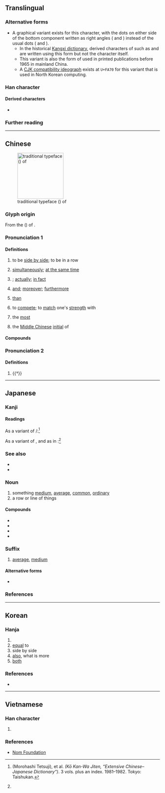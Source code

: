 {{also|并|幷|竝}}
{{character info}}
{{character info|0xfa70}}
==Translingual==

===Alternative forms===
* A graphical variant exists for this character, with the dots on either side of the bottom component {{l|mul|亚}} written as right angles ({{l|mul|𠃊}} and {{l|mul|𠃎}}) instead of the usual dots ({{l|mul|丶}} and {{l|mul|㇒}}).
** In the historical [[w:Kangxi dictionary|Kangxi dictionary]], derived characters of {{lang|mul|並}} such as {{l|mul|sc=Kore|掽}} and {{l|mul|sc=Kore|湴}} are written using this form but not the character {{lang|mul|並}} itself.
** This variant is also the {{zh-l|舊字形}} form of {{lang|mul|並}} used in printed publications before 1965 in mainland China.
** A [[w:CJK Compatibility Ideographs|CJK compatibility ideograph]] exists at <code>U+FA70</code> for this variant that is used in North Korean computing.

===Han character===
{{Han char|rn=1|rad=一|as=07|sn=8|four=80102|canj=TTC|ids=⿱䒑业,⿱丷亚(<code>U+4E26</code>),⿳䒑⿲𠃊⿰丨丨𠃎一(<code>U+FA70</code>)}}

====Derived characters====
* {{l|mul|[[普]], [[碰]], [[椪]], [[掽]], [[湴]], [[潂]], [[諩]], [[踫]], [[䗒]], [[𠊧]], [[𠵔]], [[𡌶]], [[𢛰]], [[𦝤]], [[𪻁]], [[𡴢]], [[𠁔]], [[𠁜]], [[𠁝]], [[𡖼]], [[𫡀]], [[𤯭]], [[𣮧]], [[𣤞]], [[𪢭]], [[𤣋]], [[𤽽]], [[𧡟]], [[𨂝]], [[𨂞]], [[𦫄]], [[𨏨]], [[𨟘]], [[𩤀]], [[𩹁]], [[𠁟]], [[𫡂]], [[𫡁]], [[䰃]]}}

===Further reading===
{{Han ref|kx=0078.140|dkj=00054|dj=0157.250|hdz=10246.020|uh=4E26}}
{{Han ref|uh=FA70}}

----

==Chinese==
{{zh-forms|s=并|alt=傡,竝,𡘋}}
[[File:並 Chinese character.jpg|thumb|150px|traditional typeface ({{zh-l|舊字形}}) of {{lang|zh|並}}]]

===Glyph origin===
{{Han etym}}
From the {{w|clerical script}} ({{zh-l|*隸書}}) of {{och-l|竝}}.

===Pronunciation 1===
{{zh-pron
|m=bìng
|c=bing6,bing3
|h=pfs=pin
|mn=pēng/qz:pěng/zz,tw:phēng
|mn_note=“than; to compete; the most”: pēng (Xiamen, Zhangzhou); pěng (Quanzhou); phēng (Zhangzhou, Taiwan
other senses: pēng
|mn-t=bong6/bêng6
|mn-t_note=bong6 - vernacular; bêng6 - literary
|w=3bin
|mc=y
|oc=y
|ma=y
|cat=v,adv,con,mn:prep
}}

====Definitions====
{{zh-hanzi}}

# to be [[side by side]]; to be in a row
#: {{zh-x|並存|to '''co'''exist}}
# [[simultaneously]]; [[at the same time]]
# {{n-g|Used before a negative for emphasis}}; [[actually]]; [[in fact]]
#: {{zh-x|並非|'''in fact''' is not}}
#: {{zh-x|我 並 沒有 跟 他 說。|I have not told them anything.}}
# [[and]]; [[moreover]]; [[furthermore]]
#: {{zh-x|並且|moreover}}
# {{lb|zh|Min Nan}} [[than]]
#: {{zh-x|並{phēng} 你 較 好|better '''than''' you|TW}}
# {{lb|zh|Zhangzhou|_|Min Nan}} to [[compete]]; to [[match]] one's [[strength]] with
# {{lb|zh|Taiwanese Min Nan}} the [[most]]
#: {{zh-x|這個 囡仔 並{phēng} 愛 哭 %的。|This kid likes to cry '''the most'''.|TW}}
# {{zh-div|母}} {{lb|zh|Chinese linguistics}} the [[Middle Chinese]] [[initial]] of {{ltc-l|並}}

====Compounds====
{{zh-der|並木|並肩|並列|並排|相提並論|並且|並存|並非|並世|並作|並出|並坐|並壽|並時|並未|並然|並用|並禽|並稱|並立|並聯|並興|並舉|並蒂|並行|並起|並跡|並軌|並輳|並轂|並轡|並進|並鄰|並重|並頭|並馬|並馳|並駕|並騖|並驅|比並|恩威並用|並頭蓮|五行並下|並存不悖|並蒂蓮|並世無雙|並肩而行|並不是|並垂不朽|並概青雲|恩威並重|兼籌並顧|情文並茂|並行不悖|感愧並交|並駕齊驅|剛柔並濟|恩威並行|恩威並濟|圖文並茂|並無此事|年德並高|並頭之花|恩威並著|俱收並蓄|並肩前進|勢不並立|兼容並蓄|並無不當|勢力並行|南山並壽|並肩作戰|兼收並蓄|公聽並觀|明並日月|文情並茂|水陸並進|椿萱並茂|齊名並價|蜂午並起|聲情並茂|連鑣並軫|龍虎並伏|齊驅並驟|齊驅並駕|齊頭並進|齊足並驅|齊足並馳|蓮開並蒂}}

===Pronunciation 2===
{{zh-pron
|m=bàng
|c=bong6
|cat=v
}}

====Definitions====
{{zh-hanzi}}

# {{†}} {{zh-alt-form|傍|to be [[near]]; [[approaching]]}}

{{zh-cat|Elementary}}

----

==Japanese==
{{ja-kanji forms|並|竝}}

===Kanji===
{{ja-kanji|grade=6|rs=一07|kyu=竝}}

====Readings====
{{ja-readings
|goon=びょう<びやう
|kanon=へい
|kun=なら-べる, なら-ぶ, なみ-, なら-びに
}}

As a variant of {{l|ja|徬}}/{{l|ja|傍}}:<ref name="koukanwa">{{lang|ja|諸橋轍次}} (Morohashi Tetsuji), et al. <cite>{{lang|ja|広漢和辞典}} (Kō Kan-Wa Jiten, “Extensive Chinese–Japanese Dictionary”)</cite>. 3 vols. plus an index. 1981–1982. Tokyo: Taishukan.</ref>
{{ja-readings
|goon=ぼう<ばう
|kanon=ほう<はう
|kun=よ-る, そ-う<そ-ふ, つら-なる
}}

As a variant of {{l|ja|伴}}, and as in {{l|ja|同竝}}:<ref name="koukanwa" />
{{ja-readings
|goon=ばん
|kanon=はん
|kun=ともな-う<ともな-ふ
}}

===See also===
* {{l|ja|大}}
* {{l|ja|特}}

===Noun===
{{ja-noun|なみ}}

# something [[medium]], [[average]], [[common]], [[ordinary]]
# a row or line of things

====Compounds====
* {{ja-r|並%列|へい%れつ}}
* {{ja-r|並%置|へい%ち}}
* {{ja-r|並%木|な%みき}}
* {{ja-r|人%並|ひと%なみ}}

===Suffix===
{{ja-pos|suffix|なみ}}

# [[average]], [[medium]]

====Alternative forms====
* {{l|ja|並み}}

===References===
<references/>

----

==Korean==

===Hanja===
{{ko-hanja|나란히|병}}

{{ko-hanja|아울러|아우르다|병}}

# {{hanja form of|병|side by side; both; together with}}
# [[equal]] to
# side by side
# [[also]], what is more
# [[both]]

===References===
* {{Hanja ref|nav=13654}}

----

==Vietnamese==

===Han character===
{{vi-readings|reading=tịnh|rs=一07}}

# {{rfdef|vi|sort=一07}}

===References===
* [http://nomfoundation.org/common/nom_details.php?codepoint=4e26 Nom Foundation]